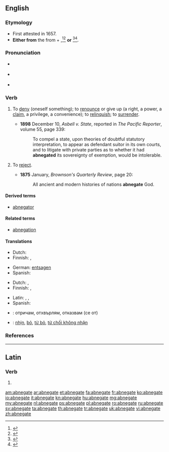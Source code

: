 ==English==
{{was wotd|2011|September|29}}

===Etymology===
* First attested in 1657.
* '''Either from''' the {{etyl|la|en}} {{term|abnego|abnegō|to refuse, reject|lang=la}} from {{term|ab||away from|lang=la}} + {{term|nego|negō|to deny|lang=la}},<ref>{{reference-book | last =| first = | authorlink =  | coauthors =  | editor =Lindberg, Christine A.    | others =  | title = The Oxford College Dictionary | origdate =  | origyear = 2002| origmonth =  | url =  | format =  | accessdate =  | accessyear =  | accessmonth =  | edition = 2nd | date =  | year =2007| month =  | publisher =Spark Publishing.  | location =New York, NY | language =  | id =  | doi = | isbn =978-1-4114-0500-4 | lccn = | ol = | pages =3| chapter =  | chapterurl =  | quote =}}</ref><ref name=SOED>{{reference-book | last =| first = | authorlink =  | coauthors =  | editor =Brown, Lesley  | others =  | title = The Shorter Oxford English Dictionary | origdate =  | origyear = 1933| origmonth =  | url =  | format =  | accessdate =  | accessyear =  | accessmonth =  | edition = 5th | date =  | year =2003| month =  | publisher =Oxford University Press  | location =Oxford, UK | language =  | id =  | doi = | isbn =978-0-19-860575-7 | lccn = | ol = | pages =6| chapter =  | chapterurl =  | quote =}}</ref> '''or''' {{back-form|abnegation}}<ref>{{reference-book | last = Dobbie | first = Elliott K. | coauthors = Dunmore, C. William, et al. | editor = Barnhart, Robert K.| title = Chambers Dictionary of Etymology | origyear = 1998 | year = 2004 | publisher = Chambers Harrap Publishers Ltd | location = Edinburgh, Scotland | isbn =0550142304 | pages = 3}}</ref><ref>{{reference-book | last =| first = | authorlink =  | coauthors =  | editor =Gove, Philip Babcock    | others =  | title = Webster's Third International Dictionary of the English Language Unabridged | origdate =  | origyear = 1909 | origmonth =  | url =  | format =  | accessdate =  | accessyear =  | accessmonth =  | edition =  | date =  | year =1976  | month =  | publisher =G. & C. Merriam Co.  | location = Springfield, MA | language =  | id =  | doi = | isbn =0-87779-101-5 | lccn = | ol = | pages =4| chapter =  | chapterurl =  | quote =}}</ref>.

===Pronunciation===
* {{a|US}} {{IPA|/ˈæb.nɪ.ɡeɪt/|/ˈæb.ni.ɡeɪt/}}
* {{a|RP}} {{IPA|/ˈæb.nɪ.ɡeɪt/}}
* {{audio|En-us-abnegate.ogg|Audio (US)}}

===Verb===
{{en-verb|abnegat|ing}}

# {{transitive}} To [[deny]] (oneself something); to [[renounce]] or give up (a right, a power, a [[claim]], a privilege, a convenience); to [[relinquish]]; to [[surrender]].
#* '''1898''' December 10, ''Asbell v. State'', reported in ''The Pacific Reporter'', volume 55, page 339:
#*: To compel a state, upon theories of doubtful statutory interpretation, to appear as defendant suitor in its own courts, and to litigate with private parties as to whether it had '''abnegated''' its sovereignty of exemption, would be intolerable.
# {{transitive}} To [[reject]].
#* '''1875''' January, ''Brownson's Quarterly Review'', page 20:
#*: All ancient and modern histories of nations '''abnegate''' God.

====Derived terms====
* [[abnegator]]

====Related terms====
* [[abnegation]]

====Translations====
{{trans-top|to deny oneself something}}
* Dutch: {{t+|nl|ontzeggen}}
* Finnish: {{t+|fi|kieltää}}, {{t+|fi|luovuttaa}}
{{trans-mid}}
* German: [[entsagen]]
* Spanish: {{t+|es|abnegar}}
{{trans-bottom}}

{{trans-top|to reject, to deny}}
* Dutch: {{t+|nl|verwerpen}}, {{t+|nl|ontzeggen}}
* Finnish: {{t+|fi|torjua}}, {{t+|fi|kieltää}}
{{trans-mid}}
* Latin: {{t-|la|abnego|alt=abnegō}}, {{t-|la|nego|alt=negō}}, {{t-|la|denego|alt=dēnegō}}
* Spanish: {{t+|es|rechazar}}
{{trans-bottom}}

{{checktrans}}
* {{ttbc|bg}}: отричам, отхвърлям, отказвам (се от)
* {{ttbc|vi}}: [[nhịn]], [[bỏ]], [[từ bỏ]], [[từ chối không nhận]]

===References===
<references/>

----

==Latin==

===Verb===
{{la-verb-form|abnegāte}}

# {{conjugation of|abnego|abnegō|1|p|pres|act|imp|lang=la}}

[[am:abnegate]]
[[ar:abnegate]]
[[et:abnegate]]
[[fa:abnegate]]
[[fr:abnegate]]
[[ko:abnegate]]
[[io:abnegate]]
[[it:abnegate]]
[[kn:abnegate]]
[[hu:abnegate]]
[[mg:abnegate]]
[[my:abnegate]]
[[nl:abnegate]]
[[ps:abnegate]]
[[pl:abnegate]]
[[ro:abnegate]]
[[ru:abnegate]]
[[sv:abnegate]]
[[ta:abnegate]]
[[th:abnegate]]
[[tr:abnegate]]
[[uk:abnegate]]
[[vi:abnegate]]
[[zh:abnegate]]